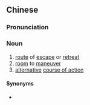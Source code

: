{{also|后步}}
==Chinese==
{{zh-forms|s=后步}}

===Pronunciation===
{{zh-pron
|m=hòubù
|cat=n
}}

===Noun===
{{zh-noun}}

# [[route]] of [[escape]] or [[retreat]]
# [[room]] to [[maneuver]]
# [[alternative]] [[course of action]]

====Synonyms====
* {{zh-l|後路}}